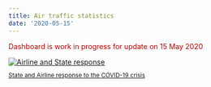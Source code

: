 ```yaml
---
title: Air traffic statistics
date: '2020-05-15'
---
```


<style type="text/css">
.img-responsive {
    margin: 0 auto;
    max-width: 75%
}

.resp-container {
    position: relative;
    overflow: hidden;
    padding-top: 60.0%;
}

.resp-iframe {
    position: absolute;
    top: 0;
    left: 0;
    width: 100%;
    height: 150%;
    border: 0;
}
</style>

<div class="container">
<div class="row align-items-start">
<div class="col-sm-9">

<p style="color:#c00000">Dashboard is work in progress for update on 15 May 2020</p>
</div>
<div class="col-sm-3">
<div class="card border-0"> 
<div class="card"><a href="https://www.eurocontrol.int/covid19#response-to-covid-19" target="_blank">
  <img class="card-img-top" src="/images/covid/ectl_react.jpg" alt="Airline and State response">
  <div class="card-body"><small><p class="card-text">State and Airline response to the COVID-19 crisis</p></small></a>
</div></div></div></div>
</div>
</div>